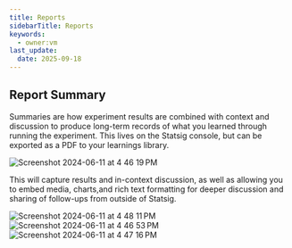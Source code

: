 ```yaml
---
title: Reports
sidebarTitle: Reports
keywords:
  - owner:vm
last_update:
  date: 2025-09-18
---
```


## Report Summary

Summaries are how experiment results are combined with context and discussion to produce long-term records of what you learned through running the experiment. This lives on the Statsig console, but can be exported as a PDF to your learnings library.

![Screenshot 2024-06-11 at 4 46 19 PM](https://github.com/statsig-io/docs/assets/102695539/337c3619-a91b-4837-8d02-3db3b3299ef8)

This will capture results and in-context discussion, as well as allowing you to embed media, charts,and rich text formatting for deeper discussion and sharing of follow-ups from outside of Statsig.

![Screenshot 2024-06-11 at 4 48 11 PM](https://github.com/statsig-io/docs/assets/102695539/96f9eb43-ca69-4d9f-98f4-740294b5671f)
![Screenshot 2024-06-11 at 4 46 53 PM](https://github.com/statsig-io/docs/assets/102695539/f6071323-58fe-45f0-b0a2-f532e5719ecd)
![Screenshot 2024-06-11 at 4 47 16 PM](https://github.com/statsig-io/docs/assets/102695539/5c782533-fa67-47bc-b21c-0f8ec6740489)
